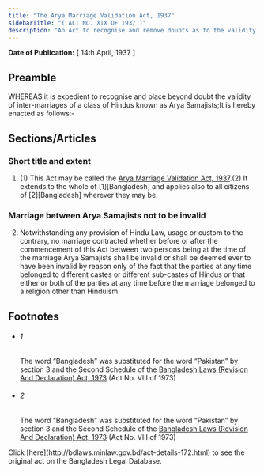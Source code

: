 ```yaml
---
title: "The Arya Marriage Validation Act, 1937"
sidebarTitle: "( ACT NO. XIX OF 1937 )"
description: "An Act to recognise and remove doubts as to the validity of inter-marriages current among Arya Samajists."
---
```


**Date of Publication:** [ 14th April, 1937 ]

## Preamble

WHEREAS it is expedient to recognise and place beyond doubt the validity of inter-marriages of a class of Hindus known as Arya Samajists;It is hereby enacted as follows:-

## Sections/Articles

### Short title and extent

1. (1) This Act may be called the [Arya Marriage Validation Act, 1937](/laws/act-172 "Arya Marriage Validation Act, 1937").(2) It extends to the whole of [1][Bangladesh] and applies also to all citizens of [2][Bangladesh] wherever they may be.

### Marriage between Arya Samajists not to be invalid

2. Notwithstanding any provision of Hindu Law, usage or custom to the contrary, no marriage contracted whether before or after the commencement of this Act between two persons being at the time of the marriage Arya Samajists shall be invalid or shall be deemed ever to have been invalid by reason only of the fact that the parties at any time belonged to different castes or different sub-castes of Hindus or that either or both of the parties at any time before the marriage belonged to a religion other than Hinduism.

## Footnotes

- ###### 1

  The word “Bangladesh” was substituted for the word “Pakistan” by section 3 and the Second Schedule of the [Bangladesh Laws (Revision And Declaration) Act, 1973](/laws/act-430 "Bangladesh Laws (Revision And Declaration) Act, 1973") (Act No. VIII of 1973)

- ###### 2

  The word “Bangladesh” was substituted for the word “Pakistan” by section 3 and the Second Schedule of the [Bangladesh Laws (Revision And Declaration) Act, 1973](/laws/act-430 "Bangladesh Laws (Revision And Declaration) Act, 1973") (Act No. VIII of 1973)

<Note>
  Click [here](http://bdlaws.minlaw.gov.bd/act-details-172.html) to see the original act on the Bangladesh Legal Database.
</Note>
